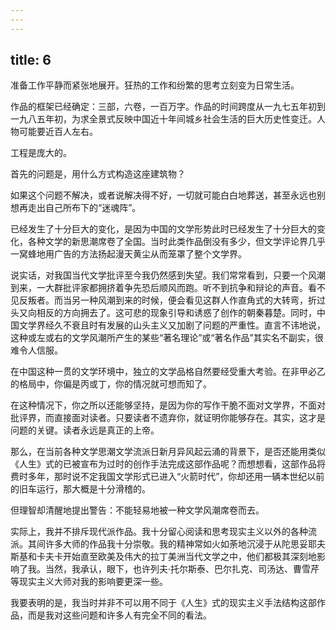 ```yaml
---
---
---
```

title: 6
---




准备工作平静而紧张地展开。狂热的工作和纷繁的思考立刻变为日常生活。

作品的框架已经确定：三部，六卷，一百万字。作品的时间跨度从一九七五年初到一九八五年初，为求全景式反映中国近十年间城乡社会生活的巨大历史性变迁。人物可能要近百人左右。

工程是庞大的。

首先的问题是，用什么方式构造这座建筑物？

如果这个问题不解决，或者说解决得不好，一切就可能白白地葬送，甚至永远也别想再走出自己所布下的“迷魂阵”。

已经发生了十分巨大的变化，是因为中国的文学形势此时已经发生了十分巨大的变化，各种文学的新思潮席卷了全国。当时此类作品倒没有多少，但文学评论界几乎一窝蜂地用广告的方法扬起漫天黄尘从而笼罩了整个文学界。

说实话，对我国当代文学批评至今我仍然感到失望。我们常常看到，只要一个风潮到来，一大群批评家都拥挤着争先恐后顺风而跑。听不到抗争和辩论的声音。看不见反叛者。而当另一种风潮到来的时候，便会看见这群人作直角式的大转弯，折过头又向相反的方向拥去了。这可悲的现象引导和诱惑了创作的朝秦暮楚。同时，中国文学界经久不衰且时有发展的山头主义又加剧了问题的严重性。直言不讳地说，这种或左或右的文学风潮所产生的某些“著名理论”或“著名作品”其实名不副实，很难令人信服。

在中国这种一贯的文学环境中，独立的文学品格自然要经受重大考验。在非甲必乙的格局中，你偏是丙或丁，你的情况就可想而知了。

在这种情况下，你之所以还能够坚持，是因为你的写作干脆不面对文学界，不面对批评界，而直接面对读者。只要读者不遗弃你，就证明你能够存在。其实，这才是问题的关键。读者永远是真正的上帝。

那么，在当前各种文学思潮文学流派日新月异风起云涌的背景下，是否还能用类似《人生》式的已被宣布为过时的创作手法完成这部作品呢？而想想看，这部作品将费时多年，那时说不定我国文学形式已进入“火箭时代”，你却还用一辆本世纪以前的旧车运行，那大概是十分滑稽的。

但理智却清醒地提出警告：不能轻易地被一种文学风潮席卷而去。

实际上，我并不排斥现代派作品。我十分留心阅读和思考现实主义以外的各种流派。其间许多大师的作品我十分崇敬。我的精神常如火如荼地沉浸于从陀思妥耶夫斯基和卡夫卡开始直至欧美及伟大的拉丁美洲当代文学之中，他们都极其深刻地影响了我。当然，我承认，眼下，也许列夫·托尔斯泰、巴尔扎克、司汤达、曹雪芹等现实主义大师对我的影响要更深一些。

我要表明的是，我当时并非不可以用不同于《人生》式的现实主义手法结构这部作品，而是我对这些问题和许多人有完全不同的看法。